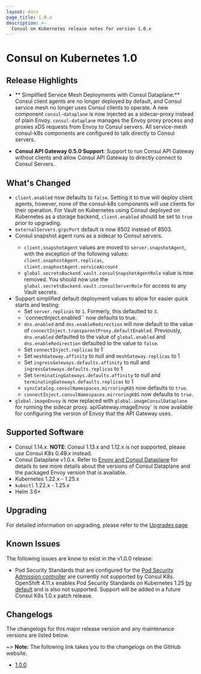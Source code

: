 ```yaml
---
layout: docs
page_title: 1.0.x
description: >-
  Consul on Kubernetes release notes for version 1.0.x
---
```


# Consul on Kubernetes 1.0

## Release Highlights

- ** Simplified Service Mesh Deployments with Consul Dataplane:** Consul client agents are no longer deployed by default, and Consul service mesh no longer uses Consul clients to operate. A new component `consul-dataplane` is now injected as a sidecar-proxy instead of plain Envoy. `consul-dataplane` manages the Envoy proxy process and proxies xDS requests from Envoy to Consul servers. All service-mesh consul-k8s components are configured to talk directly to Consul servers.
  
- **Consul API Gateway 0.5.0 Support**: Support to run Consul API Gateway without clients and allow Consul API Gateway to directly connect to Consul Servers. 

## What's Changed

- `client.enabled` now defaults to `false`. Setting it to true will deploy client agents, however, none of the consul-k8s components will use clients for their operation. For Vault on Kubernetes using Consul deployed on Kubernetes as a storage backend, `client.enabled` should be set to `true` prior to upgrading.
- `externalServers.grpcPort` default is now 8502 instead of 8503.
- Consul snapshot agent runs as a sidecar to Consul servers. <EnterpriseAlert inline />
  - `client.snapshotAgent` values are moved to `server.snapshotAgent`, with the exception of the following values: `client.snaphostAgent.replicas`, `client.snaphostAgent.serviceAccount`
  - `global.secretsBackend.vault.consulSnapshotAgentRole` value is now removed. You should now use the `global.secretsBackend.vault.consulServerRole` for access to any Vault secrets. 
-  Support simplified default deployment values to allow for easier quick starts and testing:
    * Set `server.replicas` to `1`. Formerly, this defaulted to `3`. 
    * `connectInject.enabled`` now defaults to true. 
    * `dns.enabled` and `dns.enableRedirection` will now default to the value of `connectInject.transparentProxy.defaultEnabled`. Previously, `dns.enabled` defaulted to the value of `global.enabled` and `dns.enableRedirection` defaulted to the value to `false`. 
    * Set `connectInject.replicas` to 1 
    * Set `meshGateway.affinity` to null and `meshGateway.replicas` to 1
    * Set `ingressGateways.defaults.affinity` to null and `ingressGateways.defaults.replicas` to 1 
    * Set `terminatingGateways.defaults.affinity` to null and `terminatingGateways.defaults.replicas` to 1
    * `syncCatalog.consulNamespaces.mirroringK8S` now defaults to `true`. <EnterpriseAlert inline />
    * `connectInject.consulNamespaces.mirroringK8S` now defaults to `true`. <EnterpriseAlert inline />
- `global.imageEnvoy` is now replaced with `global.imageConsulDataplane` for running the sidecar proxy. apiGateway.imageEnvoy` is now available  for configuring the version of Envoy that the API Gateway uses. 
  
## Supported Software

- Consul 1.14.x. **NOTE**: Consul 1.13.x and 1.12.x is not supported, please use Consul K8s 0.49.x instead. 
- Consul Dataplane v1.0.x. Refer to [Envoy and Consul Dataplane](/docs/connect/proxies/envoy#envoy-and-consul-dataplane) for details to see more details about the versions of Consul Dataplane and the packaged Envoy version that is available. 
- Kubernetes 1.22.x - 1.25.x
- `kubectl` 1.22.x - 1.25.x 
- Helm 3.6+

## Upgrading

For detailed information on upgrading, please refer to the [Upgrades page](/docs/k8s/upgrade)

## Known Issues
The following issues are know to exist in the v1.0.0 release: 

- Pod Security Standards that are configured for the [Pod Security Admission controller](https://kubernetes.io/blog/2022/08/25/pod-security-admission-stable/) are currently not supported by Consul K8s. OpenShift 4.11.x enables Pod Security Standards on Kubernetes 1.25 [by default](https://connect.redhat.com/en/blog/important-openshift-changes-pod-security-standards) and is also not supported. Support will be added in a future Consul K8s 1.0.x patch release. 

## Changelogs

The changelogs for this major release version and any maintenance versions are listed below.

~> **Note:** The following link takes you to the changelogs on the GitHub website.

- [1.0.0](https://github.com/hashicorp/consul-k8s/releases/tag/v1.0.0)
